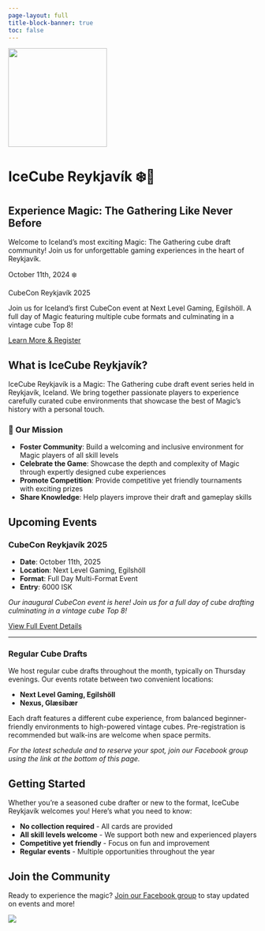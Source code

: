 ```yaml
---
page-layout: full
title-block-banner: true
toc: false
---
```


::: {.hero-banner .column-screen}
![](images/logo_white-bg.png){fig-alt="IceCube Reykjavík Logo" width="200px" .hero-logo}

# IceCube Reykjavík ❄️🧊

## Experience Magic: The Gathering Like Never Before

Welcome to Iceland's most exciting Magic: The Gathering cube draft community! Join us for unforgettable gaming experiences in the heart of Reykjavík.
:::

::: {.event-banner .column-screen}
::: {.event-content}
::: {.event-date}
October 11th, 2024 ❄️
:::

::: {.event-title}
CubeCon Reykjavík 2025
:::

::: {.event-subtitle}
Join us for Iceland's first CubeCon event at Next Level Gaming, Egilshöll. A full day of Magic featuring multiple cube formats and culminating in a vintage cube Top 8!
:::

[Learn More & Register](events.qmd){.event-cta}
:::
:::

::: {.page-layout .column-page}
::: {.main-content}

## What is IceCube Reykjavík?

IceCube Reykjavík is a Magic: The Gathering cube draft event series held in Reykjavík, Iceland. We bring together passionate players to experience carefully curated cube environments that showcase the best of Magic's history with a personal touch.

### 🎯 Our Mission

-   **Foster Community**: Build a welcoming and inclusive environment for Magic players of all skill levels
-   **Celebrate the Game**: Showcase the depth and complexity of Magic through expertly designed cube experiences\
-   **Promote Competition**: Provide competitive yet friendly tournaments with exciting prizes
-   **Share Knowledge**: Help players improve their draft and gameplay skills

## Upcoming Events

### CubeCon Reykjavík 2025

-   **Date**: October 11th, 2025
-   **Location**: Next Level Gaming, Egilshöll
-   **Format**: Full Day Multi-Format Event
-   **Entry**: 6000 ISK

*Our inaugural CubeCon event is here! Join us for a full day of cube drafting culminating in a vintage cube Top 8!*

[View Full Event Details](events.qmd){.btn .btn-primary}

-------------------------------------------------------------------------

### Regular Cube Drafts

We host regular cube drafts throughout the month, typically on Thursday evenings. Our events rotate between two convenient locations:

- **Next Level Gaming, Egilshöll**
- **Nexus, Glæsibær**

Each draft features a different cube experience, from balanced beginner-friendly environments to high-powered vintage cubes. Pre-registration is recommended but walk-ins are welcome when space permits.

*For the latest schedule and to reserve your spot, join our Facebook group using the link at the bottom of this page.*


## Getting Started

Whether you're a seasoned cube drafter or new to the format, IceCube Reykjavík welcomes you! Here's what you need to know:

-   **No collection required** - All cards are provided
-   **All skill levels welcome** - We support both new and experienced players
-   **Competitive yet friendly** - Focus on fun and improvement
-   **Regular events** - Multiple opportunities throughout the year

## Join the Community

Ready to experience the magic? [Join our Facebook group](https://www.facebook.com/groups/mtgkubbur/) to stay updated on events and more!

:::

::: {.banner-sidebar}
![](images/photo-of-banner.png){fig-alt="IceCube Reykjavík Event Banner" .sidebar-banner}
:::

:::